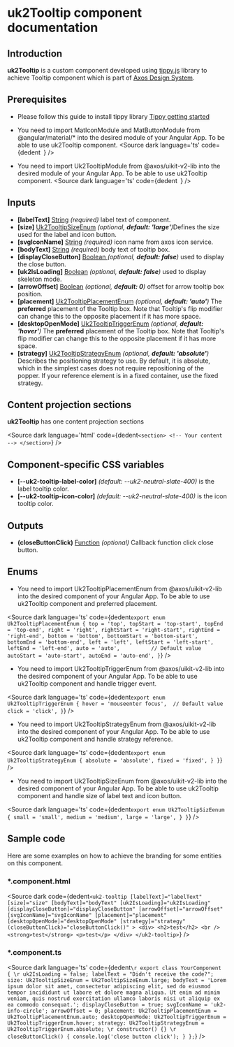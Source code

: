 <!-- Custom-MDX-Documentation.mdx -->

# uk2Tooltip component documentation

## Introduction
<p>
  <strong>uk2Tooltip</strong> is a custom component developed using <a href="https://atomiks.github.io/tippyjs/" target="_blank">tippy.js</a> library to achieve Tooltip component which is part of <a href="https://www.figma.com/file/xNJe50LNYYGhQ1Q1C3zs4b/%F0%9F%91%B7%E2%80%8D%E2%99%82%EF%B8%8F-Framework-Core---Web-2.0?node-id=1294-29553&t=02FNjVtfP1jGKXQf-0" target="_blank">Axos Design System</a>.
  </p>

## Prerequisites

- Please follow this guide to install tippy library <a href="https://atomiks.github.io/tippyjs/v6/getting-started/" target="_blank">Tippy getting started</a>

- You need to import MatIconModule and MatButtonModule from @angular/material/* into the desired module of your Angular App. To be able to use uk2Tooltip component.
<Source
  dark
  language='ts'
  code={dedent`
  `}
/>

- You need to import Uk2TooltipModule from @axos/uikit-v2-lib into the desired module of your Angular App. To be able to use uk2Tooltip component.
<Source
  dark
  language='ts'
  code={dedent`
  `}
/>





## Inputs
<ul>
  <li><strong>[labelText]</strong> <u>String</u> <i>(required)</i> label text of component.</li>
  <li><strong>[size]</strong> <u>Uk2TooltipSizeEnum</u> <i>(optional, <strong>default: 'large'</strong>)</i>Defines the size used for the label and icon button.</li>
  <li><strong>[svgIconName]</strong> <u>String</u> <i>(required)</i> icon name from axos icon service.</li>
  <li><strong>[bodyText]</strong> <u>String</u> <i>(required)</i> body text of tooltip box.</li>
  <li><strong>[displayCloseButton]</strong> <u>Boolean </u> <i>(optional, <strong>default: false</strong>)</i> used to display the close button.</li>
  <li><strong>[uk2IsLoading]</strong> <u>Boolean</u> <i>(optional, <strong>default: false</strong>)</i> used to display skeleton mode.</li>
  <li><strong>[arrowOffset]</strong> <u>Boolean</u> <i>(optional, <strong>default: 0</strong>)</i> offset for arrow tooltip box position.</li>
  <li><strong>[placement]</strong> <u>Uk2TooltipPlacementEnum</u> <i>(optional, <strong>default: 'auto'</strong>)</i> The <strong>preferred</strong> placement of the Tooltip box. Note that Tooltip's flip modifier can change this to the opposite placement if it has more space.</li>
  <li><strong>[desktopOpenMode]</strong> <u>Uk2TooltipTriggerEnum</u> <i>(optional, <strong>default: 'hover'</strong>)</i> The <strong>preferred</strong> placement of the Tooltip box. Note that Tooltip's flip modifier can change this to the opposite placement if it has more space.</li>
  <li><strong>[strategy]</strong> <u>Uk2TooltipStrategyEnum</u> <i>(optional, <strong>default: 'absolute'</strong>)</i> Describes the positioning strategy to use. By default, it is absolute, which in the simplest cases does not require repositioning of the popper. If your reference element is in a fixed container, use the fixed strategy.</li>
</ul>

## Content projection sections


<p><b>uk2Tooltip</b> has one content projection sections</p>

<Source
  dark
  language='html'
  code={dedent`
      <section>
        <!-- Your content -->
      </section>
  `}
/>

## Component-specific CSS variables

<ul>
  <li><strong>[--uk2-tooltip-label-color]</strong> <i>(default: --uk2-neutral-slate-400)</i> is the label tooltip color.</li>
  <li><strong>[--uk2-tooltip-icon-color]</strong> <i>(default: --uk2-neutral-slate-400)</i> is the icon tooltip color.</li>
</ul>

## Outputs
<ul>
  <li><strong>(closeButtonClick)</strong> <u>Function</u> <i>(optional)</i> Callback function click close button.</li>
 </ul>

## Enums

-  You need to import Uk2TooltipPlacementEnum from @axos/uikit-v2-lib into the desired component of your Angular App. To be able to use uk2Tooltip component and preferred placement.

 <Source
  dark
  language='ts'
  code={dedent`
    export enum Uk2TooltipPlacementEnum {
      top = 'top',
      topStart = 'top-start',
      topEnd = 'top-end',
      right = 'right',
      rightStart = 'right-start',
      rightEnd = 'right-end',
      bottom = 'bottom',
      bottomStart = 'bottom-start',
      bottomEnd = 'bottom-end',
      left = 'left',
      leftStart = 'left-start',
      leftEnd = 'left-end',
      auto = 'auto',          // Default value
      autoStart = 'auto-start',
      autoEnd = 'auto-end',
    }
  `}
/>


-  You need to import Uk2TooltipTriggerEnum from @axos/uikit-v2-lib into the desired component of your Angular App. To be able to use uk2Tooltip component and handle trigger event.

 <Source
  dark
  language='ts'
  code={dedent`
    export enum Uk2TooltipTriggerEnum {
      hover = 'mouseenter focus',  // Default value
      click = 'click',
    }
  `}
/>

-  You need to import Uk2TooltipStrategyEnum from @axos/uikit-v2-lib into the desired component of your Angular App. To be able to use uk2Tooltip component and handle strategy reference.

 <Source
  dark
  language='ts'
  code={dedent`
      export enum Uk2TooltipStrategyEnum {
        absolute = 'absolute',
        fixed = 'fixed',
      }
    }
  `}
/>

-  You need to import Uk2TooltipSizeEnum from @axos/uikit-v2-lib into the desired component of your Angular App. To be able to use uk2Tooltip component and handle size of label text and icon button.

 <Source
  dark
  language='ts'
  code={dedent`
      export enum Uk2TooltipSizEenum {
        small = 'small',
        medium = 'medium',
        large = 'large',
      }
    }
  `}
/>

## Sample code
  <p>
  Here are some examples on how to achieve the branding for some entities on this component.
  </p>

### *.component.html
<Source
  dark
  code={dedent`
    <uk2-tooltip
      [labelText]="labelText"
      [size]="size"
      [bodyText]="bodyText"
      [uk2IsLoading]="uk2IsLoading"
      [displayCloseButton]="displayCloseButton"
      [arrowOffset]="arrowOffset"
      [svgIconName]="svgIconName"
      [placement]="placement"
      [desktopOpenMode]="desktopOpenMode"
      [strategy]="strategy"
      (closeButtonClick)="closeButtonClick()"
    >
      <div>
        <h2>test</h2>
        <br />
        <strong>test</strong>
        <p>test</p>
      </div>
    </uk2-tooltip>
  `}
/>

### *.component.ts
<Source
  dark
  language='ts'
  code={dedent`
  \r
  export class YourComponent {
    \r
    uk2IsLoading = false;
    labelText = "Didn't receive the code?";
    size: Uk2TooltipSizeEnum = Uk2TooltipSizeEnum.large;
    bodyText = 'Lorem ipsum dolor sit amet, consectetur adipiscing elit, sed do eiusmod tempor incididunt ut labore et dolore magna aliqua. Ut enim ad minim veniam, quis nostrud exercitation ullamco laboris nisi ut aliquip ex ea commodo consequat.';
    displayCloseButton = true;
    svgIconName = 'uk2-info-circle';
    arrowOffset = 0;
    placement: Uk2TooltipPlacementEnum = Uk2TooltipPlacementEnum.auto;
    desktopOpenMode: Uk2TooltipTriggerEnum = Uk2TooltipTriggerEnum.hover;
    strategy: Uk2TooltipStrategyEnum = Uk2TooltipTriggerEnum.absolute;
    \r
    constructor() {}
    \r
    closeButtonClick() {
      console.log('close button click');
    }
  };
  `}
/>


